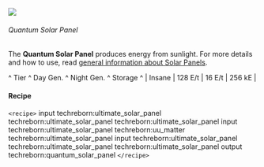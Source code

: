 ![](/mods/techreborn/quantum_solar_panel.png)

###### Quantum Solar Panel

The **Quantum Solar Panel** produces energy from sunlight. For more
details and how to use, read [general information about Solar
Panels](energy:generators:solar_panels "wikilink").

\^ Tier \^ Day Gen. \^ Night Gen. \^ Storage \^ \| Insane \| 128 E/t \|
16 E/t \| 256 kE \|

#### Recipe

`<recipe>` input techreborn:ultimate_solar_panel
techreborn:ultimate_solar_panel techreborn:ultimate_solar_panel input
techreborn:ultimate_solar_panel techreborn:uu_matter
techreborn:ultimate_solar_panel input techreborn:ultimate_solar_panel
techreborn:ultimate_solar_panel techreborn:ultimate_solar_panel output
techreborn:quantum_solar_panel `</recipe>`
